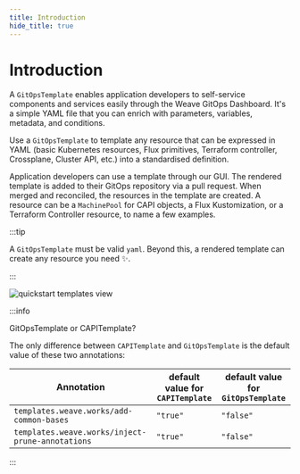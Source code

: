 ```yaml
---
title: Introduction
hide_title: true
---
```



# Introduction <TierLabel tiers="Enterprise" />

A `GitOpsTemplate` enables application developers to self-service components and
services easily through the Weave GitOps Dashboard. It's a simple YAML file that you can enrich with parameters, variables,
metadata, and conditions.

Use a `GitOpsTemplate` to template any resource that can be expressed in YAML
(basic Kubernetes resources, Flux primitives, Terraform controller, Crossplane, Cluster API, etc.)
into a standardised definition.

Application developers can use a template through our GUI. The rendered
template is added to their GitOps repository via a pull request. When merged and reconciled, the resources in
the template are created. A resource can be a `MachinePool` for
CAPI objects, a Flux Kustomization, or a Terraform Controller resource, to name a few examples.

:::tip

A `GitOpsTemplate` must be valid `yaml`. Beyond
this, a rendered template can create any resource you need :sparkles:.

:::

![quickstart templates view](imgs/quickstart-templates-view.png)

:::info

GitOpsTemplate or CAPITemplate?

The only difference between `CAPITemplate` and `GitOpsTemplate` is the default
value of these two annotations:

| Annotation | default value for `CAPITemplate` | default value for `GitOpsTemplate` |
| ----------- | ---------------- | ------------------ |
| `templates.weave.works/add-common-bases`  | `"true"` | `"false"` |
| `templates.weave.works/inject-prune-annotations` | `"true"` | `"false"` |

:::
